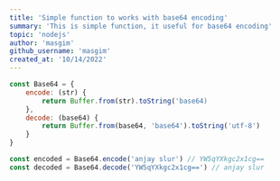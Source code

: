 ```yaml
---
title: 'Simple function to works with base64 encoding'
summary: 'This is simple function, it useful for base64 encoding'
topic: 'nodejs'
author: 'masgim'
github_username: 'masgim'
created_at: '10/14/2022'
---
```


```js
const Base64 = {
    encode: (str) {
        return Buffer.from(str).toString('base64)
    },
    decode: (base64) {
        return Buffer.from(base64, 'base64').toString('utf-8')
    }
}

const encoded = Base64.encode('anjay slur') // YW5qYXkgc2x1cg==
const decoded = Base64.decode('YW5qYXkgc2x1cg==') // anjay slur


```
